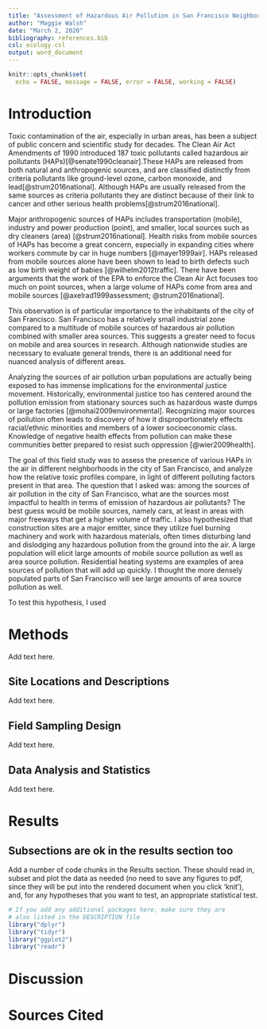 ```yaml
---
title: "Assessment of Hazardous Air Pollution in San Francisco Neighborhoods: Identifying Major Sources"
author: "Maggie Walsh"
date: "March 2, 2020"
bibliography: references.bib
csl: ecology.csl
output: word_document
---
```


```r
knitr::opts_chunk$set(
  echo = FALSE, message = FALSE, error = FALSE, working = FALSE)
```

# Introduction

Toxic contamination of the air, especially in urban areas, has been a subject of public concern and scientific study for decades. The Clean Air Act Amendments of 1990 introduced 187 toxic pollutants called hazardous air pollutants (HAPs)[@senate1990cleanair].These HAPs are released from both natural and anthropogenic sources, and are classified distinctly from criteria pollutants like ground-level ozone, carbon monoxide, and lead[@strum2016national]. Although HAPs are usually released from the same sources as criteria pollutants they are distinct because of their link to cancer and other serious health problems[@strum2016national]. 

Major anthropogenic sources of HAPs includes transportation (mobile), industry and power production (point), and smaller, local sources such as dry cleaners (area) [@strum2016national]. Health risks from mobile sources of HAPs has become a great concern, especially in expanding cities where workers commute by car in huge numbers [@mayer1999air]. HAPs released from mobile sources alone have been shown to lead to birth defects such as low birth weight of babies [@wilhelm2012traffic]. There have been arguments that the work of the EPA to enforce the Clean Air Act focuses too much on point sources, when a large volume of HAPs come from area and mobile sources [@axelrad1999assessment; @strum2016national]. 

This observation is of particular importance to the inhabitants of the city of San Francisco. San Francisco has a relatively small industrial zone compared to a multitude of mobile sources of hazardous air pollution combined with smaller area sources. This suggests a greater need to focus on mobile and area sources in research. Although nationwide studies are necessary to evaluate general trends, there is an additional need for nuanced analysis of different areas.

Analyzing the sources of air pollution urban populations are actually being exposed to has immense implications for the environmental justice movement. Historically, environmental justice too has centered around the pollution emission from stationary sources such as hazardous waste dumps or large factories [@mohai2009environmental]. Recognizing major sources of pollution often leads to discovery of how it disproportionately effects racial/ethnic minorities and members of a lower socioeconomic class. Knowledge of negative health effects from pollution can make these communities better prepared to resist such oppression [@wier2009health].

The goal of this field study was to assess the presence of various HAPs in the air in different neighborhoods in the city of San Francisco, and analyze how the relative toxic profiles compare, in light of different polluting factors present in that area. The question that I asked was: among the sources of air pollution in the city of San Francisco, what are the sources most impactful to health in terms of emission of hazardous air pollutants? The best guess would be mobile sources, namely cars, at least in areas with major freeways that get a higher volume of traffic. I also hypothesized that construction sites are a major emitter, since they utilize fuel burning machinery and work with hazardous materials, often times disturbing land and dislodging any hazardous pollution from the ground into the air. A large population will elicit large amounts of mobile source pollution as well as area source pollution. Residential heating systems are examples of area sources of pollution that will add up quickly. I thought the more densely populated parts of San Francisco will see large amounts of area source pollution as well.

To test this hypothesis, I used 

# Methods

Add text here.

## Site Locations and Descriptions

Add text here.

## Field Sampling Design

Add text here.

## Data Analysis and Statistics

Add text here.

# Results

## Subsections are ok in the results section too

Add a number of code chunks in the Results section. These should read in, subset and plot the data as needed (no need to save any figures to pdf, since they will be put into the rendered document when you click 'knit'), and, for any hypotheses that you want to test, an appropriate statistical test. 

```r
# If you add any additional packages here, make sure they are
# also listed in the DESCRIPTION file
library("dplyr")
library("tidyr")
library("ggplot2")
library("readr")
```

# Discussion

# Sources Cited

